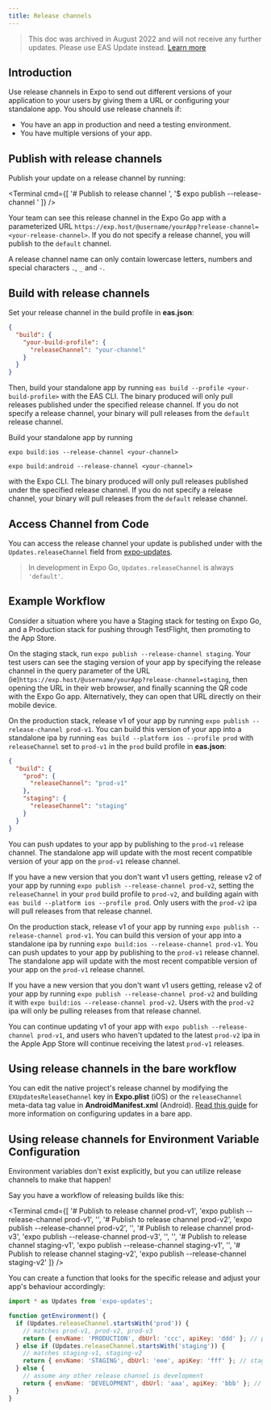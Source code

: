 ```yaml
---
title: Release channels
---
```



> This doc was archived in August 2022 and will not receive any further updates. Please use EAS Update instead. [Learn more](/eas-update/introduction)

## Introduction

Use release channels in Expo to send out different versions of your application to your users by giving them a URL or configuring your standalone app. You should use release channels if:

- You have an app in production and need a testing environment.
- You have multiple versions of your app.

## Publish with release channels

Publish your update on a release channel by running:

<Terminal cmd={[
'# Publish to release channel <your-channel>',
'$ expo publish --release-channel <your-channel>'
]} />

Your team can see this release channel in the Expo Go app with a parameterized URL `https://exp.host/@username/yourApp?release-channel=<your-release-channel>`. If you do not specify a release channel, you will publish to the `default` channel.

A release channel name can only contain lowercase letters, numbers and special characters `.`, `_` and `-`.

## Build with release channels

Set your release channel in the build profile in **eas.json**:

```json
{
  "build": {
    "your-build-profile": {
      "releaseChannel": "your-channel"
    }
  }
}
```

Then, build your standalone app by running `eas build --profile <your-build-profile>` with the EAS CLI. The binary produced will only pull releases published under the specified release channel. If you do not specify a release channel, your binary will pull releases from the `default` release channel.

<ConfigClassic>

Build your standalone app by running

`expo build:ios --release-channel <your-channel>`

`expo build:android --release-channel <your-channel>`

with the Expo CLI. The binary produced will only pull releases published under the specified release channel. If you do not specify a release channel, your binary will pull releases from the `default` release channel.

</ConfigClassic>

## Access Channel from Code

You can access the release channel your update is published under with the `Updates.releaseChannel` field from [expo-updates](/versions/latest/sdk/updates.md).

> In development in Expo Go, `Updates.releaseChannel` is always `'default'`.

## Example Workflow

Consider a situation where you have a Staging stack for testing on Expo Go, and a Production stack for pushing through TestFlight, then promoting to the App Store.

On the staging stack, run `expo publish --release-channel staging`. Your test users can see the staging version of your app by specifying the release channel in the query parameter of the URL (ie)`https://exp.host/@username/yourApp?release-channel=staging`, then opening the URL in their web browser, and finally scanning the QR code with the Expo Go app. Alternatively, they can open that URL directly on their mobile device.

On the production stack, release v1 of your app by running `expo publish --release-channel prod-v1`. You can build this version of your app into a standalone ipa by running `eas build --platform ios --profile prod` with `releaseChannel` set to `prod-v1` in the `prod` build profile in **eas.json**:

```json
{
  "build": {
    "prod": {
      "releaseChannel": "prod-v1"
    },
    "staging": {
      "releaseChannel": "staging"
    }
  }
}
```

You can push updates to your app by publishing to the `prod-v1` release channel. The standalone app will update with the most recent compatible version of your app on the `prod-v1` release channel.

If you have a new version that you don't want v1 users getting, release v2 of your app by running `expo publish --release-channel prod-v2`, setting the `releaseChannel` in your `prod` build profile to `prod-v2`, and building again with `eas build --platform ios --profile prod`. Only users with the `prod-v2` ipa will pull releases from that release channel.

<ConfigClassic>

On the production stack, release v1 of your app by running `expo publish --release-channel prod-v1`. You can build this version of your app into a standalone ipa by running `expo build:ios --release-channel prod-v1`. You can push updates to your app by publishing to the `prod-v1` release channel. The standalone app will update with the most recent compatible version of your app on the `prod-v1` release channel.

If you have a new version that you don't want v1 users getting, release v2 of your app by running `expo publish --release-channel prod-v2` and building it with `expo build:ios --release-channel prod-v2`. Users with the `prod-v2` ipa will only be pulling releases from that release channel.

</ConfigClassic>

You can continue updating v1 of your app with `expo publish --release-channel prod-v1`, and users who haven't updated to the latest `prod-v2` ipa in the Apple App Store will continue receiving the latest `prod-v1` releases.

## Using release channels in the bare workflow

You can edit the native project's release channel by modifying the `EXUpdatesReleaseChannel` key in **Expo.plist** (iOS) or the `releaseChannel` meta-data tag value in **AndroidManifest.xml** (Android). [Read this guide](./updating-your-app) for more information on configuring updates in a bare app.

## Using release channels for Environment Variable Configuration

Environment variables don't exist explicitly, but you can utilize release channels to make that happen!

Say you have a workflow of releasing builds like this:

<Terminal cmd={[
'# Publish to release channel prod-v1',
'expo publish --release-channel prod-v1',
'',
'# Publish to release channel prod-v2',
'expo publish --release-channel prod-v2',
'',
'# Publish to release channel prod-v3',
'expo publish --release-channel prod-v3',
'',
'',
'# Publish to release channel staging-v1',
'expo publish --release-channel staging-v1',
'',
'# Publish to release channel staging-v2',
'expo publish --release-channel staging-v2'
]} />

You can create a function that looks for the specific release and adjust your app's behaviour accordingly:

```js
import * as Updates from 'expo-updates';

function getEnvironment() {
  if (Updates.releaseChannel.startsWith('prod')) {
    // matches prod-v1, prod-v2, prod-v3
    return { envName: 'PRODUCTION', dbUrl: 'ccc', apiKey: 'ddd' }; // prod env settings
  } else if (Updates.releaseChannel.startsWith('staging')) {
    // matches staging-v1, staging-v2
    return { envName: 'STAGING', dbUrl: 'eee', apiKey: 'fff' }; // stage env settings
  } else {
    // assume any other release channel is development
    return { envName: 'DEVELOPMENT', dbUrl: 'aaa', apiKey: 'bbb' }; // dev env settings
  }
}
```
